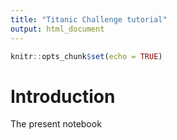 ---
title: "Titanic Challenge tutorial"
output: html_document
---

```{r setup, include=FALSE}
knitr::opts_chunk$set(echo = TRUE)
```

# Introduction

The present notebook
